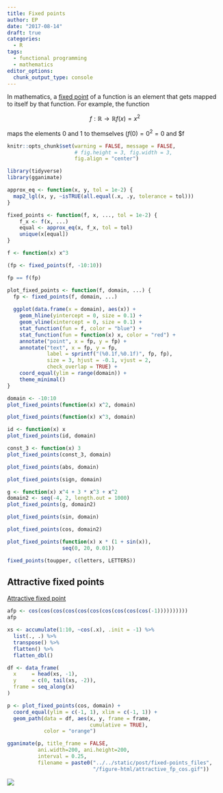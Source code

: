 ```yaml
---
title: Fixed points
author: EP
date: "2017-08-14"
draft: true
categories: 
  - R
tags:
  - functional programming
  - mathematics
editor_options:
  chunk_output_type: console
---
```


In mathematics, a [fixed point](https://en.wikipedia.org/wiki/Fixed_point_(mathematics))
of a function is an element that gets mapped to itself by that function. For example, 
the function 

$$
f : \mathbb{R} \rightarrow \mathbb{R}
f(x) = x^2
$$

maps the elements 0 and 1 to themselves ($f(0) = 0^2 = 0$ and $f


```r
knitr::opts_chunk$set(warning = FALSE, message = FALSE, 
                      # fig.height = 3, fig.width = 3, 
                      fig.align = "center")
```

```r
library(tidyverse)
library(gganimate)
```

```r
approx_eq <- function(x, y, tol = 1e-2) {
  map2_lgl(x, y, ~isTRUE(all.equal(.x, .y, tolerance = tol)))
}
```

```r
fixed_points <- function(f, x, ..., tol = 1e-2) {
    f_x <- f(x, ...)
    equal <- approx_eq(x, f_x, tol = tol)
    unique(x[equal])
}

f <- function(x) x^3

(fp <- fixed_points(f, -10:10))

fp == f(fp)
```

```r
plot_fixed_points <- function(f, domain, ...) {
  fp <- fixed_points(f, domain, ...)
  
  ggplot(data.frame(x = domain), aes(x)) +
    geom_hline(yintercept = 0, size = 0.1) +
    geom_vline(xintercept = 0, size = 0.1) +
    stat_function(fun = f, color = "blue") +
    stat_function(fun = function(x) x, color = "red") +
    annotate("point", x = fp, y = fp) +
    annotate("text", x = fp, y = fp, 
             label = sprintf("(%0.1f,%0.1f)", fp, fp),
             size = 3, hjust = -0.1, vjust = 2,
             check_overlap = TRUE) +
    coord_equal(ylim = range(domain)) +
    theme_minimal()
}
```

```r
domain <- -10:10
plot_fixed_points(function(x) x^2, domain)
```

```r
plot_fixed_points(function(x) x^3, domain)
```

```r
id <- function(x) x
plot_fixed_points(id, domain)
```

```r
const_3 <- function(x) 3
plot_fixed_points(const_3, domain)
```

```r
plot_fixed_points(abs, domain)
```

```r
plot_fixed_points(sign, domain)
```

```r
g <- function(x) x^4 + 3 * x^3 + x^2
domain2 <- seq(-4, 2, length.out = 1000)
plot_fixed_points(g, domain2)
```

```r
plot_fixed_points(sin, domain)
```

```r
plot_fixed_points(cos, domain2)
```

```r
plot_fixed_points(function(x) x * (1 + sin(x)), 
                  seq(0, 20, 0.01))
```

```r
fixed_points(toupper, c(letters, LETTERS))
```

## Attractive fixed points

[Attractive fixed 
point](https://en.wikipedia.org/wiki/Fixed_point_(mathematics)#Attractive_fixed_points)

```r
afp <- cos(cos(cos(cos(cos(cos(cos(cos(cos(cos(-1))))))))))
afp
```

```r
xs <- accumulate(1:10, ~cos(.x), .init = -1) %>% 
  list(., .) %>% 
  transpose() %>% 
  flatten() %>% 
  flatten_dbl()

df <- data_frame(
  x     = head(xs, -1), 
  y     = c(0, tail(xs, -2)),
  frame = seq_along(x)
)

p <- plot_fixed_points(cos, domain) +
  coord_equal(ylim = c(-1, 1), xlim = c(-1, 1)) +
  geom_path(data = df, aes(x, y, frame = frame, 
                           cumulative = TRUE),
            color = "orange")
```

```r
gganimate(p, title_frame = FALSE, 
          ani.width=200, ani.height=200,
          interval = 0.25,
          filename = paste0("../../static/post/fixed-points_files",
                            "/figure-html/attractive_fp_cos.gif"))
```

![](/post/fixed-points_files/figure-html/attractive_fp_cos.gif)
